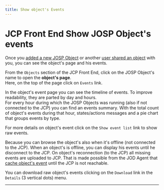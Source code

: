 ```yaml
---
title: Show object's Events
---
```

# JCP Front End Show JOSP Object's events


Once you [added a new JOSP Object](register_a_josp_object) or another [user shared an object](share_object_with_user) with you, you can see the object's page and his events.

From the ```Objects``` section of the JCP Front End, click on the JOSP Object's name to open the **object's page**.<br/>
Here, on the top of the page click on ```Events``` link.

In the object's event page you can see the timeline of events.
To improve readability, they are parted by day and hours.<br/>
For every hour during which the JOSP Objects was running (also if not connected to the JCP) you can find an events summary.
With the total count of object's events during that hour, states/actions messages and a pie chart that groups events by type.

For more details on object's event click on the ```Show event list``` link to show raw events.

Because you can browse the object's also when it's offline (not connected to the JCP).
When an object's is offline, you can display his events until he disconnect to the JCP.
On object's reconnection (to the JCP) all missing events are uploaded to JCP.
That is made possible from the JOD Agent that [cache object's event](/references/josp/jod/specs/files#cache) until the JCP is not reachable.

You can download raw object's events clicking on the ```Download``` link in the ```Details``` (3 vertical dots) menu.

---

<YoutubeVideo videoId="2g811Eo7K8U" />
